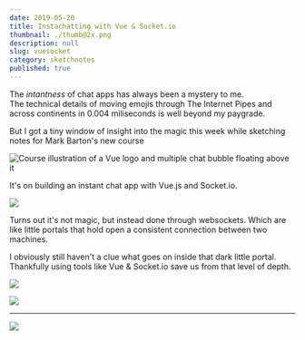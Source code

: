 ```yaml
---
date: 2019-05-20
title: Instachatting with Vue & Socket.io
thumbnail: ./thumb@2x.png
description: null
slug: vuesocket
category: sketchnotes
published: true
---
```



<SketchesContainer>

The *intantness* of chat apps has always been a mystery to me.  
The technical details of moving emojis through The Internet Pipes and across continents in 0.004 miliseconds is well beyond my paygrade.

But I got a tiny window of insight into the magic this week while sketching notes for <Link to="https://egghead.io/courses/vue-and-socket-io-for-real-time-communication?af=54fd64">Mark Barton's new course</Link>

<Link to="https://egghead.io/courses/vue-and-socket-io-for-real-time-communication?af=54fd64">

<img style="max-width: 100%;" src="https://og-image-egghead-course.now.sh/vue-and-socket-io-for-real-time-communication" alt="Course illustration of a Vue logo and multiple chat bubble floating above it" />

</Link>

It's on building an instant chat app with  <Link to="https://vuejs.org/">Vue.js</Link> and  <Link to="https://socket.io/">Socket.io</Link>.

![](./vuesocket1.png)

Turns out it's not magic, but instead done through  <Link to="https://en.wikipedia.org/wiki/WebSocket">websockets</Link>. Which are like little portals that hold open a consistent connection between two machines.

I obviously still haven't a clue what goes on inside that dark little portal. Thankfully using tools like Vue & Socket.io save us from that level of depth. 

![](./vuesocket2.png)

![](./vuesocket3.png)

---

<FullSketchnote coursename="Vue and Socket.io for Real-Time Communication" courselink="https://egghead.io/courses/vue-and-socket-io-for-real-time-communication?af=54fd64">

![](./vuesocket_sketchnotes--mini.png)

</FullSketchnote>

</SketchesContainer>